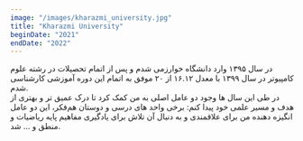 ```yaml
---
image: "/images/kharazmi_university.jpg"
title: "Kharazmi University"
beginDate: "2021"
endDate: "2022"
---
```


در سال ۱۳۹۵ وارد دانشگاه خوارزمی شدم و پس از اتمام تحصیلات در رشته علوم کامپیوتر در سال ۱۳۹۹ با معدل ۱۶.۱۲ از ۲۰ موفق به اتمام این دوره آموزشی کارشناسی شدم. <br />
در طی این سال ها وجود دو عامل اصلی به من کمک کرد تا درک عمیق تر و بهتری از هدف و مسیر علمی خود پیدا کنم: برخی واحد های درسی و دوستان هم‌فکر، این دو عامل انگیزه دهنده من برای علاقمندی و به دنبال آن تلاش برای یادگیری مفاهیم پایه ریاضیات و منطق و ... شد.
